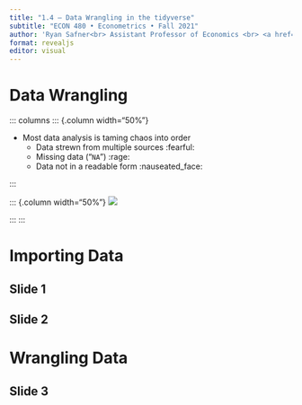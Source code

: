 ```yaml
---
title: "1.4 — Data Wrangling in the tidyverse"
subtitle: "ECON 480 • Econometrics • Fall 2021"
author: 'Ryan Safner<br> Assistant Professor of Economics <br> <a href="mailto:safner@hood.edu"><i class="fa fa-paper-plane fa-fw"></i>safner@hood.edu</a> <br> <a href="https://github.com/ryansafner/metricsF21"><i class="fa fa-github fa-fw"></i>ryansafner/metricsF21</a><br> <a href="https://metricsF21.classes.ryansafner.com"> <i class="fa fa-globe fa-fw"></i>metricsF21.classes.ryansafner.com</a><br>'
format: revealjs
editor: visual
---
```


# Data Wrangling

::: columns ::: {.column width="50%"}

-   Most data analysis is taming chaos into order
    -   Data strewn from multiple sources :fearful:
    -   Missing data ("`NA`") :rage:
    -   Data not in a readable form :nauseated_face:

:::

::: {.column width="50%"} ![](../images/datawrangling0.jpg)

::: :::

# Importing Data

## Slide 1

## Slide 2

# Wrangling Data

## Slide 3
